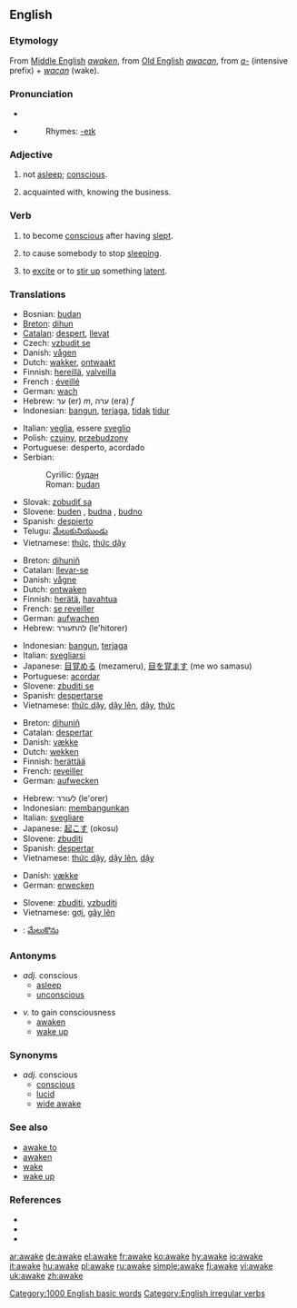 ==English==
===Etymology===
From [[Middle English]] ''[[awaken]]'', from [[Old English]] ''[[awacan]]'', from ''[[a-]]'' (intensive prefix) + ''[[wacan]]'' (wake).

===Pronunciation===
* {{IPA|/ə'weɪk/}}
* {{audio|en-us-awake.ogg|Audio (US)}}
*: Rhymes: [[Rhymes:English:-eɪk|-eɪk]]

===Adjective===
{{en-adj}}
# not [[asleep]]; [[conscious]].
# {{vulgar}} acquainted with, knowing the business.

===Verb===
{{en-verb|awakes|awaking|'''[[awoke]]''' ''or'' '''[[awaked]]'''|'''[[awoken]]''' ''or'' '''[[awaked]]'''}}
# {{intransitive}} to become [[conscious]] after having [[sleep|slept]].
# {{transitive}} to cause somebody to stop [[sleep|sleeping]].
# {{transitive}} to [[excite]] or to [[stir up]] something [[latent]].

===Translations===
{{trans-top|''adj.'' conscious}}
*Bosnian: [[budan#Bosnian|budan]] {{m}}
*[[Breton]]: [[dihun]]
*[[Catalan]]: [[despert]], [[llevat]]
*Czech: [[vzbudit se]]
*Danish: [[vågen]]
*Dutch: [[wakker]], [[ontwaakt]]
*Finnish: [[hereillä]], [[valveilla]]
*French : [[éveillé]]
*German: [[wach]]
*Hebrew: ער (er) ''m'', ערה (era) ''f''
*Indonesian: [[bangun]], [[jaga|terjaga]], [[tidak]] [[tidur]]
{{trans-mid}}
*Italian: [[veglia]], essere [[sveglio]]
*Polish: [[czujny]], [[przebudzony]]
*Portuguese: desperto, acordado
*Serbian:
*:Cyrillic: [[будан#Serbian|будан]] {{m}}
*:Roman: [[budan#Serbian|budan]] {{m}}
*Slovak: [[zobudiť sa]]
*Slovene: [[buden]] {{m}}, [[budna]] {{f}}, [[budno]] {{n}}
*Spanish: [[despierto]]
*Telugu: [[మేలుకునియుండు]]
*Vietnamese: [[thức]], [[thức dậy]]
{{trans-bottom}}

{{trans-top|''v.'' to gain consciousness}}
*Breton: [[dihuniñ]]
*Catalan: [[llevar-se]]
*Danish: [[vågne]]
*Dutch: [[ontwaken]]
*Finnish: [[herätä]], [[havahtua]]
*French: [[se reveiller]]
*German: [[aufwachen]]
*Hebrew: להתעורר (le'hitorer)
{{trans-mid}}
*Indonesian: [[bangun]], [[jaga|terjaga]]
*Italian: [[svegliarsi]]
*Japanese: [[目覚める]] (mezameru), [[目を覚ます]] (me wo samasu)
*Portuguese: [[acordar]]
*Slovene: [[zbuditi se]]
*Spanish: [[despertarse]]
*Vietnamese: [[thức dậy]], [[dậy lên]], [[dậy]], [[thức]]
{{trans-bottom}}

{{trans-top|''v.'' to cause someone to stop sleeping}}
*Breton: [[dihuniñ]]
*Catalan: [[despertar]]
*Danish: [[vække]]
*Dutch: [[wekken]]
*Finnish: [[herättää]]
*French: [[reveiller]]
*German: [[aufwecken]]
{{trans-mid}}
*Hebrew: לעורר (le'orer)
*Indonesian: [[bangun|membangunkan]]
*Italian: [[svegliare]]
*Japanese: [[起こす]] (okosu)
*Slovene: [[zbuditi]]
*Spanish: [[despertar]]
*Vietnamese: [[thức dậy]], [[dậy lên]], [[dậy]]
{{trans-bottom}}

{{trans-top|''v.'' to excite something latent}}
*Danish: [[vække]]
*German: [[erwecken]]
{{trans-mid}}
*Slovene: [[zbuditi]], [[vzbuditi]]
*Vietnamese: [[gợi]], [[gây lên]]
{{trans-bottom}}

{{trans-top|''v''. (to be checked)}}
{{checktrans}}
*{{ttbc|Telugu}}: [[మేలుకొను]]
{{trans-bottom}}

===Antonyms===
* ''adj.'' conscious
** [[asleep]]
** [[unconscious]]

* ''v.'' to gain consciousness
** [[awaken]]
** [[wake up]]

===Synonyms===
* ''adj.'' conscious
** [[conscious]]
** [[lucid]]
** [[wide awake]]

===See also===
* [[awake to]]
* [[awaken]]
* [[wake]]
* [[wake up]]

===References===
* {{R:American Heritage 2000|awake}}
* {{R:Dictionary.com|awake}}
* {{R:WordNet 2003|awake}}
{{R:Century 1911}}
{{R:Webster 1913}}

[[Category:1000 English basic words]]
[[Category:English irregular verbs]]

[[ar:awake]]
[[de:awake]]
[[el:awake]]
[[fr:awake]]
[[ko:awake]]
[[hy:awake]]
[[io:awake]]
[[it:awake]]
[[hu:awake]]
[[pl:awake]]
[[ru:awake]]
[[simple:awake]]
[[fi:awake]]
[[vi:awake]]
[[uk:awake]]
[[zh:awake]]